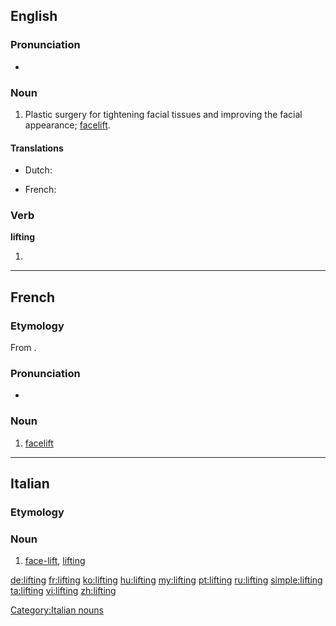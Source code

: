 ==English==
{{wikipedia}}

===Pronunciation===
* {{audio|en-us-lifting.ogg|Audio (US)}}

===Noun===
{{en-noun}}

# Plastic surgery for tightening facial tissues and improving the facial appearance; [[facelift]].

====Translations====
{{trans-top|facelift}}
* Dutch: {{t|nl|opwaardering|f}}
{{trans-mid}}
* French: {{t+|fr|lifting|m}}
{{trans-bottom}}

===Verb===
'''lifting'''

# {{present participle of|lift}}

----

==French==

===Etymology===
From {{etyl|en|fr}} {{term|lifting|lang=en}}.

===Pronunciation===
* {{IPA|/liftiŋ/|lang=fr}}

===Noun===
{{fr-noun|m}}

# [[facelift]]

----
==Italian==

===Etymology===
{{etyl|en|it}}

===Noun===
{{head|it|noun|g=m}} {{inv}}

# {{surgery|lang=it}} [[face-lift]], [[#English|lifting]]

[[Category:Italian nouns]]

[[de:lifting]]
[[fr:lifting]]
[[ko:lifting]]
[[hu:lifting]]
[[my:lifting]]
[[pt:lifting]]
[[ru:lifting]]
[[simple:lifting]]
[[ta:lifting]]
[[vi:lifting]]
[[zh:lifting]]